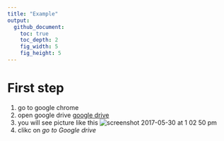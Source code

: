 ```yaml
---
title: "Example"
output:
  github_document:
    toc: true
    toc_depth: 2
    fig_width: 5
    fig_height: 5
---
```

# First step #
1. go to google chrome
2. open google drive [google drive](https://www.google.com/drive/)
3. you will see picture like this ![screenshot 2017-05-30 at 1 02 50 pm](https://cloud.githubusercontent.com/assets/28161368/26595139/3fc273b0-451f-11e7-859b-88acb6192044.png)
4. clikc on *go to Google drive*

